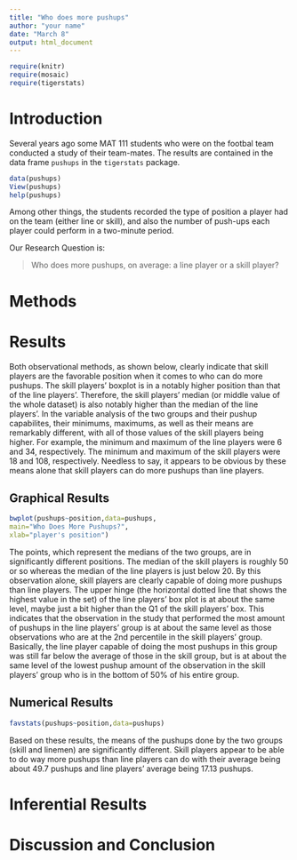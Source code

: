 ---
title: "Who does more pushups"
author: "your name"
date: "March 8"
output: html_document
---

```{r include=FALSE}
require(knitr)
require(mosaic)
require(tigerstats)
```
<!-- We recommend you use git branches -- create a separate branch for each major section i.e. Introduction, Methods, Results, Inferential Results, and Discussion and Conclusions - leave the YAML block untouched until the final merge where you put in your own name !-->

# Introduction

Several years ago some MAT 111 students who were on the footbal team conducted a study of their team-mates.  The results are contained in the data frame `pushups` in the `tigerstats` package.

```{r eval=FALSE}
data(pushups)
View(pushups)
help(pushups)
```

Among other things, the students recorded the type of position a player had on the team (either line or skill), and also the number of push-ups each player could perform in a two-minute period.


Our Research Question is:

  >Who does more pushups, on average: a line player or a skill player?


# Methods
<!--Decide on your methods:  use "variable analysis" or other appropriate descriptors.  Make sure to choose at least one graphical method and at least one numerical method.!-->






# Results
<!--You have both graphical and numerical methods, so you will have both graphical and numerical results to consider.!-->

Both observational methods, as shown below, clearly indicate that skill players are the favorable position when it comes to who can do more pushups. The skill players' boxplot is in a notably higher position than that of the line players'. Therefore, the skill players' median (or middle value of the whole dataset) is also notably higher than the median of the line players'. In the variable analysis of the two groups and their pushup capabilites, their minimums, maximums, as well as their means are remarkably different, with all of those values of the skill players being higher. For example, the minimum and maximum of the line players were 6 and 34, respectively. The minimum and maximum of the skill players were 18 and 108, respectively. Needless to say, it appears to be obvious by these means alone that skill players can do more pushups than line players. 

## Graphical Results
<!--Your graph should have a good title, and axes should be labled as needed.  Discuss your graphical results, showing how they answer the research question.  Use specific features of the graph in your discussion.!-->
```{r}
bwplot(pushups~position,data=pushups,
main="Who Does More Pushups?",
xlab="player's position")
```
  
   The points, which represent the medians of the two groups, are in significantly different positions. The median of the skill players is roughly 50 or so whereas the median of the line players is just below 20. By this observation alone, skill players are clearly capable of doing more pushups than line players. The upper hinge (the horizontal dotted line that shows the highest value in the set) of the line players' box plot is at about the same level, maybe just a bit higher than the Q1 of the skill players' box. This indicates that the observation in the study that performed the most amount of pushups in the line players' group is at about the same level as those observations who are at the 2nd percentile in the skill players' group. Basically, the line player capable of doing the most pushups in this group was still far below the average of those in the skill group, but is at about the same level of the lowest pushup amount of the observation in the skill players' group who is in the bottom of 50% of his entire group. 

## Numerical Results
<!--Numerical results go here. Use the numerical results to describe the patterns if any that exist in the data as focused toward the research question!-->
```{r}
favstats(pushups~position,data=pushups)
```
Based on these results, the means of the pushups done by the two groups (skill and linemen) are significantly different. Skill players appear to be able to do way more pushups than line players can do with their average being about 49.7 pushups and line players' average being 17.13 pushups. 

# Inferential Results
<!--State hypothesis clearly.  Make sure your discussion of the inferential test covers all the aspects that the test output produces, such as test statistic, p-value etc.  Make a decision about the null hypothesis, explain the assumptions on which the selected test/procedure was based, and why the chosen procedure satisfys the assumptions and is appropriate to answer the research question!-->


# Discussion and Conclusion
<!--State your overall conclusion.  This is also a good place to mention other Research Questions that came to mind as you were carrying out this study.!-->

